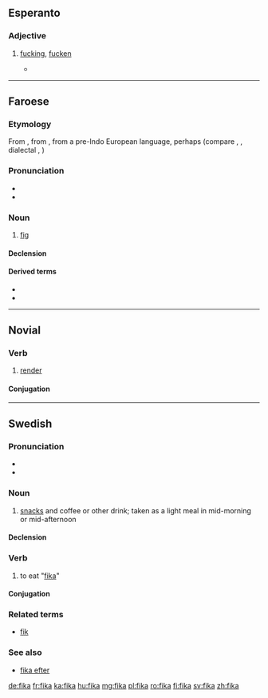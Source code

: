 ==Esperanto==

===Adjective===
{{eo-adj}}

# {{context|vulgar|lang=eo}} [[fucking]], [[fucken]]
#* {{quote-newsgroup
    | date = 2000-01-16
    | title = Neĝa Taglibro (komika)
    | first = David J.
    | last = Coffin
    | newsgroup = soc.culture.esperanto
    | id = nEcg4.3600$Ef6.939221@news.shore.net
    | url = http://groups.google.com/group/soc.culture.esperanto/msg/1c0e31dbe97cd813
    | passage = Dek-kvin Dio-damnaj '''fikaj''' {{l|eo|centimetroj}} da '''fika''' {{l|eo|neĝo}} kaj '''fika''' {{l|eo|neĝpluvo}} kaj '''fika''' {{l|eo|glacio}} kaj {{l|eo|neniu}} {{l|eo|scias}} {{l|eo|kia}} {{l|eo|alia}} {{l|eo|blanka}} {{l|eo|fekaĵo}} {{l|eo|falis}} {{l|eo|lastanokte}}.
    | translation = 15 goddamn '''fucking''' centimeters of '''fucking''' snow and '''fucking''' sleet and '''fucking''' ice and nobody-knows-what kind of other white shit fell last night.
}}
----

==Faroese==

===Etymology===
From {{etyl|VL.|fo}} {{term/t|la|fīca||fig}}, from {{etyl|la|fo}} {{term/t|la|fīcus||fig tree}}, from a pre-Indo European language, perhaps {{etyl|phn|fo}} {{term|||tr=pagh|ripe fig|lang=phn|sc=Phnx}} (compare {{etyl|hbo|-}} {{term|פַּגָּה||early fallen fig|lang=he|tr=paggâ}}, {{etyl|syc|-}} {{term|ܦܓܐ|tr=paggāʾ|lang=syc}}, dialectal {{etyl|ar|-}} {{term|-|tr=faġġ|lang=ar}}, {{term|||tr=fiġġ|lang=ar|sc=Arab}})

===Pronunciation===
* {{IPA|/ˈfiːka/|lang=fo}}
* {{rhymes|iːka|lang=fo}}

===Noun===
{{fo-noun|f|fiku|fikur}}

# [[fig]]

====Declension====
{{fo-decl-noun-f1|fik}}

====Derived terms====
* {{l|fo|fikublað}}
* {{l|fo|fikutræ}}

----
==Novial==

===Verb===
{{nov-verb}}

# [[render]]

====Conjugation====
{{nov-conj}}

----

==Swedish==

===Pronunciation===
* {{IPA|/ˈfiːˌka/|lang=sv}}
* {{audio|Sv-fika.ogg|audio}}

===Noun===
{{sv-noun|c}}

# [[snacks]] and coffee or other drink; taken as a light meal in mid-morning or mid-afternoon

====Declension====
{{sv-noun-reg-or|fik}}

===Verb===
{{head|sv|verb}}

# to eat "[[#Noun|fika]]"

====Conjugation====
{{sv-conj-wk|nop=1}}

===Related terms===
* [[fik]]

===See also===
* [[fika efter]]

[[de:fika]]
[[fr:fika]]
[[ka:fika]]
[[hu:fika]]
[[mg:fika]]
[[pl:fika]]
[[ro:fika]]
[[fi:fika]]
[[sv:fika]]
[[zh:fika]]